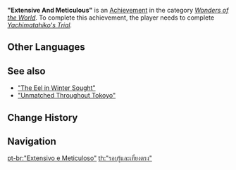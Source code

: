 {{Achievement Infobox
|title        = 
|id           = 81187
|order id     = 1173
|category     = Wonders of the World
|description  = Receive the Jibashiri's acknowledgment.
|requirements = Complete ''[[Yachimatahiko's Trial]].''
|primogems    = 5
|tracking     = 
|hidden       = 1
|topic        = 
|type         = Quest
}}
'''"Extensive And Meticulous"''' is an [[Achievement]] in the category ''[[Wonders of the World]]''. To complete this achievement, the player needs to complete ''[[Yachimatahiko's Trial]].''
<!--
==Trivia==

==Video Guides==
{{EVT
|video1   = 
|caption1 = 
}}
-->
==Other Languages==
{{Other Languages
|en      = "Extensive And Meticulous"
|zhs     = 「智圆行方」小锦旗
|zhs_rm  = "Zhìyuánxíngfāng" Xiǎo Jǐnqí
|zht     = 「智圓行方」小錦旗
|zht_rm  = "Zhìyuánxíngfāng" Xiǎo Jǐnqí
|zh_tl   = Little Memorial Flag of "Holistic Thinking and Upright Actions"
|ja      = 「智円行方」
|ja_rm   = "Chien Kouhou"{{Assumed}}
|ja_tl   = "Acting with Knowledge and Discipline"
|ko      = 「품행준수」
|ko_tl   = "Behavior Obey"
|es      = “Extensa y minuciosa”
|es_tl   = "Extensive And Meticulous"
|fr      = « Approfondi et minutieux »
|fr_tl   = "Thorough And Meticulous"
|ru      = «Обладаешь большой мудростью»
|ru_tl   = "You Possess Great Knowledge"
|th      = "รอบรู้และเที่ยงตรง"
|th_rm   = "Rop-ru lae Thiang-trong"
|th_tl   = "Knowledge and Precise"
|vi      = "Linh Hoạt Khéo Léo"
|vi_tl   = 
|de      = „Umfassend und akribisch“
|de_tl   = "Extensive And Meticulous"
|id      = "Teliti dan Menyeluruh"
|id_tl   = "Meticulous and Through"
|pt      = "Extensivo e Meticuloso"
|pt_tl   = "Extensive And Meticulous"
|tr      = "Kapsamlı ve Titiz"
|tr_tl   = "Comprehensive and Meticulous"
|it      = Meticolosità e ampiezza
|it_tl   = Thoroughness and Breadth
}}

==See also==
* [["The Eel in Winter Sought"]]
* [["Unmatched Throughout Tokoyo"]]

==Change History==
{{Change History|2.4}}
<!--
==References==
{{Reflist}}
-->
==Navigation==
{{Achievement Navbox|Wonders of the World|Quest}}

[[pt-br:"Extensivo e Meticuloso"]]
[[th:"รอบรู้และเที่ยงตรง"]]